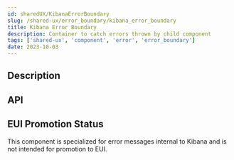 ```yaml
---
id: sharedUX/KibanaErrorBoundary
slug: /shared-ux/error_boundary/kibana_error_boundary
title: Kibana Error Boundary
description: Container to catch errors thrown by child component
tags: ['shared-ux', 'component', 'error', 'error_boundary']
date: 2023-10-03
---
```


## Description

## API

## EUI Promotion Status

This component is specialized for error messages internal to Kibana and is not intended for promotion to EUI.
